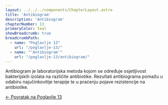 ```yaml
---
layout: ../../../components/ChapterLayout.astro
title: 'Antibiogram'
description: 'Antibiogram'
chapterNumber: 13
primaryColor: teal
showBreadcrumb: true
breadcrumbPath:
  - name: "Poglavlje 13"
    url: "/poglavlje-13/"
  - name: "'Antibiogram'"
    url: "/poglavlje-13/antibiogram/"
---
```




Antibiogram je laboratorijska metoda kojom se određuje osjetljivost bakterijskih izolata na različite antibiotike. Rezultati antibiograma pomažu u odabiru najučinkovitije terapije te u praćenju pojave rezistencije na antibiotike.

[← Povratak na Poglavlje 13](../poglavlje-13)


